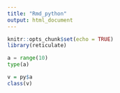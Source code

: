 ```yaml
---
title: "Rmd_python"
output: html_document
---
```


```r
knitr::opts_chunk$set(echo = TRUE)
library(reticulate)
```

```python
a = range(10)
type(a)
```

```r
v = py$a
class(v)
```



